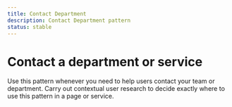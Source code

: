 ```yaml
---
title: Contact Department
description: Contact Department pattern
status: stable
---
```


# Contact a department or service

Use this pattern whenever you need to help users contact your team or department. Carry out contextual user research to decide exactly where to use this pattern in a page or service.

<ContactDeptOrService />
